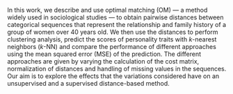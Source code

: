 In this work, we describe and use optimal matching (OM) — a method widely used in sociological studies — to obtain pairwise distances between categorical sequences that represent the relationship and family history of a group of women over 40 years old. We then use the distances to perform clustering analysis, predict the scores of personality traits with $k$-nearest neighbors ($k$-NN) and compare the performance of different approaches using the mean squared error (MSE) of the prediction. The different approaches are given by varying the calculation of the cost matrix, normalization of distances and handling of missing values in the sequences. Our aim is to explore the effects that the variations considered have on an unsupervised and a supervised distance-based method.
